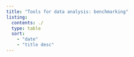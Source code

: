 ```yaml
---
title: "Tools for data analysis: benchmarking"
listing:
  contents: ./
  type: table
  sort:
    - "date"
    - "title desc"
---
```


